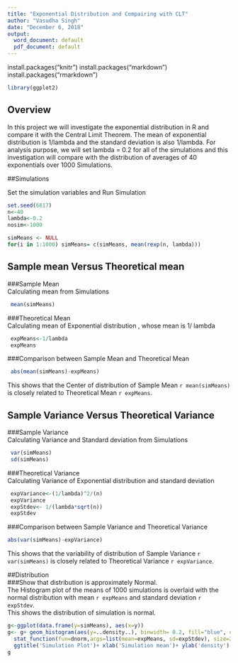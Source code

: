 ---
title: "Exponential Distribution and Compairing with CLT"
author: "Vasudha Singh"
date: "December 6, 2018"
output:
  word_document: default
  pdf_document: default
---  

install.packages("knitr")
install.packages("markdown")
install.packages("rmarkdown")  


```{r echo=FALSE, message=FALSE, warning=FALSE}   
library(ggplot2) 
```


## Overview 

In this project we will investigate the exponential distribution in R and compare it with the Central Limit Theorem. The mean of exponential distribution is 1/lambda and the standard deviation is also 1/lambda. For analysis purpose, we will set lambda = 0.2 for all of the simulations and this investigation will compare with the distribution of averages of 40 exponentials over 1000 Simulations.

##Simulations

Set the simulation variables and Run Simulation 

```{r, echo=TRUE}
set.seed(6817)
n<-40
lambda<-0.2
nosim<-1000  

simMeans <- NULL  
for(i in 1:1000) simMeans= c(simMeans, mean(rexp(n, lambda)))  
```  

## Sample mean Versus Theoretical mean 
###Sample Mean  
Calculating mean from Simulations  

```{r}  
 mean(simMeans)  
```  

###Theoretical Mean  
Calculating mean of Exponential distribution , whose mean is 1/ lambda  

```{r}  
 expMeans<-1/lambda  
 expMeans
```  
###Comparison between Sample Mean and Theoretical Mean  

```{r}  
 abs(mean(simMeans)-expMeans)  
```  

This shows that the Center of distribution of Sample Mean `r mean(simMeans)` is closely related to Theoretical Mean `r expMeans`.  


## Sample Variance Versus Theoretical Variance  
###Sample Variance  
Calculating Variance and Standard deviation from Simulations   

```{r}  
 var(simMeans)  
 sd(simMeans)  
```  

###Theoretical Variance   
Calculating Variance of Exponential distribution and standard deviation  

```{r}  
 expVariance<-(1/lambda)^2/(n)   
 expVariance
 expStdev<- 1/(lambda*sqrt(n))  
 expStdev
```  
###Comparison between Sample Variance and Theoretical Variance  

```{r}  
abs(var(simMeans)-expVariance)  
```  
This shows that the variability  of distribution of Sample Variance `r var(simMeans)` is closely related to Theoretical Variance `r expVariance`.  

##Distribution  
###Show that distribution is approximately Normal.  
The Histogram plot of the means of 1000 simulations is overlaid with the normal distribution with mean `r expMeans` and standard deviation `r expStdev`.  
This shows the distribution of simulation is normal.  

```{r}  
g<-ggplot(data.frame(y=simMeans), aes(x=y))  
g<- g+ geom_histogram(aes(y=..density..), binwidth= 0.2, fill="blue", color="red") +
  stat_function(fun=dnorm,args=list(mean=expMeans, sd=expStdev), size=2)+
  ggtitle('Simulation Plot')+ xlab('Simulation mean')+ ylab('density')  
g

```  